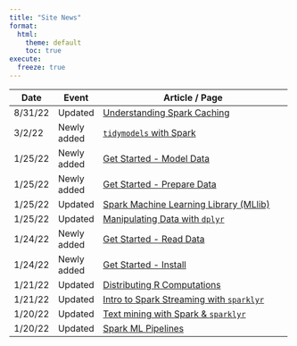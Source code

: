 ```yaml
---
title: "Site News"
format:
  html:
    theme: default
    toc: true
execute:
  freeze: true
---
```


+-----------+-------------+-------------------------------------------------------------------+
| Date      | Event       | Article / Page                                                    |
+===========+=============+===================================================================+
| 8/31/22   | Updated     | [Understanding Spark Caching](/guides/caching.qmd)                |
+-----------+-------------+-------------------------------------------------------------------+
| 3/2/22    | Newly added | [`tidymodels` with Spark](/guides/tidymodels.qmd)                 |
+-----------+-------------+-------------------------------------------------------------------+
| 1/25/22   | Newly added | [Get Started - Model Data](/get-started/model-data.qmd)           |
+-----------+-------------+-------------------------------------------------------------------+
| 1/25/22   | Newly added | [Get Started - Prepare Data](/get-started/prepare-data.qmd)       |
+-----------+-------------+-------------------------------------------------------------------+
| 1/25/22   | Updated     | [Spark Machine Learning Library (MLlib)](/guides/mlib.qmd)        |
+-----------+-------------+-------------------------------------------------------------------+
| 1/25/22   | Updated     | [Manipulating Data with `dplyr`](/guides/dplyr.qmd)               |
+-----------+-------------+-------------------------------------------------------------------+
| 1/24/22   | Newly added | [Get Started - Read Data](/get-started/read-data.qmd)             |
+-----------+-------------+-------------------------------------------------------------------+
| 1/24/22   | Newly added | [Get Started - Install](/get-started/index.qmd)                   |
+-----------+-------------+-------------------------------------------------------------------+
| 1/21/22   | Updated     | [Distributing R Computations](/guides/distributed-r.qmd)          |
+-----------+-------------+-------------------------------------------------------------------+
| 1/21/22   | Updated     | [Intro to Spark Streaming with `sparklyr`](/guides/streaming.qmd) |
+-----------+-------------+-------------------------------------------------------------------+
| 1/20/22   | Updated     | [Text mining with Spark & `sparklyr`](/guides/textmining.qmd)     |
+-----------+-------------+-------------------------------------------------------------------+
| 1/20/22   | Updated     | [Spark ML Pipelines](/guides/pipelines.qmd)                       |
+-----------+-------------+-------------------------------------------------------------------+
